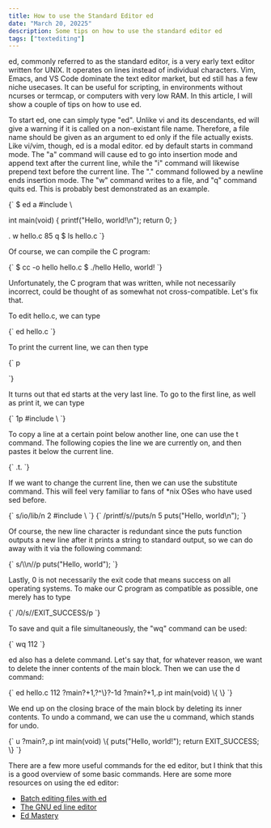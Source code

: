```yaml
---
title: How to use the Standard Editor ed
date: "March 20, 20225"
description: Some tips on how to use the standard editor ed
tags: ["textediting"]
---
```


ed, commonly referred to as the standard editor, is a very early text
editor written for UNIX. It operates on lines instead of individual
characters. Vim, Emacs, and VS Code dominate the text editor market,
but ed still has a few niche usecases. It can be useful for scripting,
in environments without ncurses or termcap, or computers with very low
RAM. In this article, I will show a couple of tips on how to use ed.

To start ed, one can simply type "ed". Unlike vi and its descendants,
ed will give a warning if it is called on a non-existant file
name. Therefore, a file name should be given as an argument to ed only
if the file actually exists. Like vi/vim, though, ed is a modal
editor. ed by default starts in command mode. The "a" command will
cause ed to go into insertion mode and append text after the current
line, while the "i" command will likewise prepend text before the
current line. The "." command followed by a newline ends insertion
mode. The "w" command writes to a file, and "q" command quits ed. This
is probably best demonstrated as an example.

<SyntaxHighlighter language="plaintext">
{`
$ ed
a
#include \<stdio.h\>

int main(void) {
printf("Hello, world!\n");
return 0;
}

.
w hello.c
85
q
$ ls
hello.c
`}

</SyntaxHighlighter>

Of course, we can compile the C program:

<SyntaxHighlighter language="plaintext">
  {`
$ cc -o hello hello.c
$ ./hello
Hello, world!
`}
</SyntaxHighlighter>

Unfortunately, the C program that was written, while not necessarily
incorrect, could be thought of as somewhat not cross-compatible. Let's
fix that.

To edit hello.c, we can type

<SyntaxHighlighter language="plaintext">
  {`
ed hello.c
`}
</SyntaxHighlighter>

To print the current line, we can then type

<SyntaxHighlighter language="plaintext">
{`
p

`}

</SyntaxHighlighter>

It turns out that ed starts at the very last line. To go to the first
line, as well as print it, we can type

<SyntaxHighlighter language="plaintext">
  {`
1p
#include \<stdio.h\>
`}
</SyntaxHighlighter>

To copy a line at a certain point below another line, one can use
the t command. The following copies the line we are
currently on, and then pastes it below the current line.

<SyntaxHighlighter language="plaintext">
  {`
.t.
`}
</SyntaxHighlighter>

If we want to change the current line, then we can use the substitute
command. This will feel very familiar to fans of \*nix OSes who have
used sed before.

<SyntaxHighlighter language="plaintext">
  {`
s/io/lib/n
2       #include \<stdlib.h\>
`}
</SyntaxHighlighter>

<SyntaxHighlighter language="plaintext">
  {`
/printf/s//puts/n
5       puts("Hello, world\n");
`}
</SyntaxHighlighter>

Of course, the new line character is redundant since the puts function
outputs a new line after it prints a string to standard output, so we
can do away with it via the following command:

<SyntaxHighlighter language="plaintext">
  {`
s/\\n//p
    puts("Hello, world");
`}
</SyntaxHighlighter>

Lastly, 0 is not necessarily the exit code that means success on all
operating systems. To make our C program as compatible as possible,
one merely has to type

<SyntaxHighlighter language="plaintext">
  {`
/0/s//EXIT_SUCCESS/p
`}
</SyntaxHighlighter>

To save and quit a file simultaneously, the "wq" command can be used:

<SyntaxHighlighter language="plaintext">
  {`
wq
112
`}
</SyntaxHighlighter>

ed also has a delete command. Let's say that, for whatever reason, we
want to delete the inner contents of the main block. Then we can use
the d command:

<SyntaxHighlighter language="plaintext">
  {`
ed hello.c
112
?main?+1,?^\}?-1d
?main?+1,.p
int main(void) \{
\}
`}
</SyntaxHighlighter>

We end up on the closing brace of the main block by deleting its inner
contents. To undo a command, we can use the u command, which stands
for undo.

<SyntaxHighlighter language="plaintext">
  {`
u
?main?,.p
int main(void) \{
    puts("Hello, world!");
    return EXIT_SUCCESS;
\}
`}
</SyntaxHighlighter>

There are a few more useful commands for the ed editor, but I think
that this is a good overview of some basic commands. Here are some
more resources on using the ed editor:

- [Batch editing files with ed](https://jvns.ca/blog/2018/05/11/batch-editing-files-with-ed/)
- [The GNU ed line editor](https://www.gnu.org/software/ed/manual/ed_manual.html)
- [Ed Mastery](https://www.tiltedwindmillpress.com/product/ed/)
